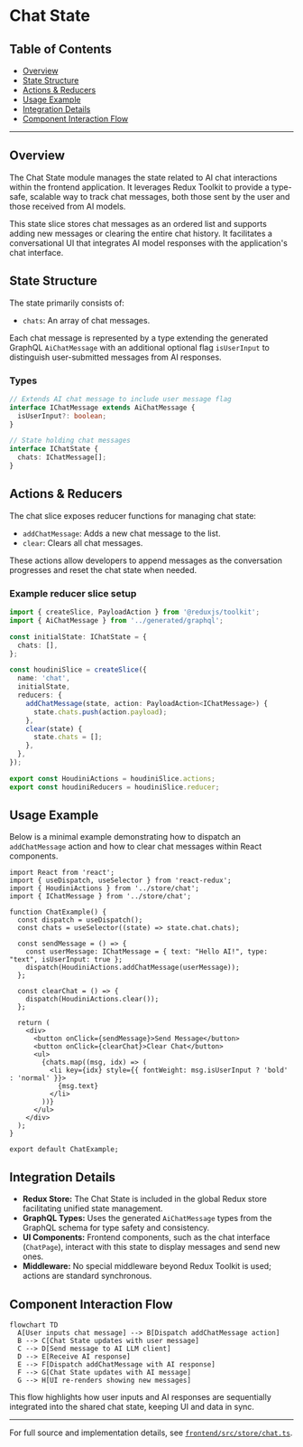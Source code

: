 # Chat State

## Table of Contents

- [Overview](#overview)
- [State Structure](#state-structure)
- [Actions & Reducers](#actions--reducers)
- [Usage Example](#usage-example)
- [Integration Details](#integration-details)
- [Component Interaction Flow](#component-interaction-flow)

---

## Overview

The Chat State module manages the state related to AI chat interactions within the frontend application. It leverages Redux Toolkit to provide a type-safe, scalable way to track chat messages, both those sent by the user and those received from AI models.

This state slice stores chat messages as an ordered list and supports adding new messages or clearing the entire chat history. It facilitates a conversational UI that integrates AI model responses with the application's chat interface.

## State Structure

The state primarily consists of:

- `chats`: An array of chat messages.

Each chat message is represented by a type extending the generated GraphQL `AiChatMessage` with an additional optional flag `isUserInput` to distinguish user-submitted messages from AI responses.

### Types

```ts
// Extends AI chat message to include user message flag
interface IChatMessage extends AiChatMessage {
  isUserInput?: boolean;
}

// State holding chat messages
interface IChatState {
  chats: IChatMessage[];
}
```

## Actions & Reducers

The chat slice exposes reducer functions for managing chat state:

- `addChatMessage`: Adds a new chat message to the list.
- `clear`: Clears all chat messages.

These actions allow developers to append messages as the conversation progresses and reset the chat state when needed.

### Example reducer slice setup

```ts
import { createSlice, PayloadAction } from '@reduxjs/toolkit';
import { AiChatMessage } from '../generated/graphql';

const initialState: IChatState = {
  chats: [],
};

const houdiniSlice = createSlice({
  name: 'chat',
  initialState,
  reducers: {
    addChatMessage(state, action: PayloadAction<IChatMessage>) {
      state.chats.push(action.payload);
    },
    clear(state) {
      state.chats = [];
    },
  },
});

export const HoudiniActions = houdiniSlice.actions;
export const houdiniReducers = houdiniSlice.reducer;
```

## Usage Example

Below is a minimal example demonstrating how to dispatch an `addChatMessage` action and how to clear chat messages within React components.

```tsx
import React from 'react';
import { useDispatch, useSelector } from 'react-redux';
import { HoudiniActions } from '../store/chat';
import { IChatMessage } from '../store/chat';

function ChatExample() {
  const dispatch = useDispatch();
  const chats = useSelector((state) => state.chat.chats);

  const sendMessage = () => {
    const userMessage: IChatMessage = { text: "Hello AI!", type: "text", isUserInput: true };
    dispatch(HoudiniActions.addChatMessage(userMessage));
  };

  const clearChat = () => {
    dispatch(HoudiniActions.clear());
  };

  return (
    <div>
      <button onClick={sendMessage}>Send Message</button>
      <button onClick={clearChat}>Clear Chat</button>
      <ul>
        {chats.map((msg, idx) => (
          <li key={idx} style={{ fontWeight: msg.isUserInput ? 'bold' : 'normal' }}>
            {msg.text}
          </li>
        ))}
      </ul>
    </div>
  );
}

export default ChatExample;
```

## Integration Details

- **Redux Store:** The Chat State is included in the global Redux store facilitating unified state management.
- **GraphQL Types:** Uses the generated `AiChatMessage` types from the GraphQL schema for type safety and consistency.
- **UI Components:** Frontend components, such as the chat interface (`ChatPage`), interact with this state to display messages and send new ones.
- **Middleware:** No special middleware beyond Redux Toolkit is used; actions are standard synchronous.

## Component Interaction Flow

```mermaid
flowchart TD
  A[User inputs chat message] --> B[Dispatch addChatMessage action]
  B --> C[Chat State updates with user message]
  C --> D[Send message to AI LLM client]
  D --> E[Receive AI response]
  E --> F[Dispatch addChatMessage with AI response]
  F --> G[Chat State updates with AI message]
  G --> H[UI re-renders showing new messages]
```

This flow highlights how user inputs and AI responses are sequentially integrated into the shared chat state, keeping UI and data in sync.

---

For full source and implementation details, see [`frontend/src/store/chat.ts`](/frontend/src/store/chat.ts).
